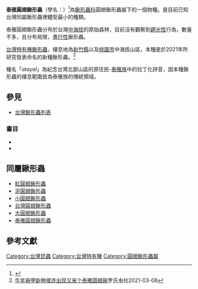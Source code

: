 {{Speciesbox
| name =泰雅圓翅鍬形蟲
| status = 
| status_system =
| genus = Neolucanus 
| species = atayal
| authority = Lin & Chou, 2021
| synonyms =
| synonyms_ref = 
}}

'''泰雅圓翅鍬形蟲'''（學名：''{{sname|Neolucanus atayal}}''）<ref name="TaiBNET-439144">{{TaiBNET| id =439144 | zh = 泰雅圓翅鍬形蟲 | binomial =Neolucanus atayal| accessdate = 2021-03-02}}</ref>為[[鍬形蟲科|鍬形蟲科]]圓翅鍬形蟲屬下的一個物種。是目前已知台灣同屬鍬形蟲裡體型最小的種類。

泰雅圓翅鍬形蟲分布於台灣[[中海拔|中海拔]]的原始森林，目前沒有觀察到[[趨光性|趨光性]]行為，數量不多，且分布局限，[[晝行性|晝行性]]鍬形蟲。

[[台灣特有種|台灣特有種]][[鍬形蟲|鍬形蟲]]，棲息地為[[新竹縣|新竹縣]]以及[[桃園市|桃園市]]中海拔山區，本種是於2021年所研究發表命名的新種鍬形蟲。<ref>[https://www.lscssh.com/news/1227.html 牛年锹甲新种接连出现又来个泰雅圆翅锹]罗氏虫社2021-03-08</ref>

種名「''atayal''」為紀念台灣北部山區的原住民-[[泰雅族|泰雅族]]中的拉丁化拼音，因本種鍬形蟲的棲息範圍皆為泰雅族的傳統領域。

== 參見 ==
*[[台灣鍬形蟲列表|台灣鍬形蟲列表]]

===書目===
*{{clref|張永仁|2006|ref= {{cite isbn|9573257831|ref=harv|noedit}}}}
*{{clref|李惠永|2004|ref= {{cite isbn|9867988973|ref=harv|noedit}}}}


== 同屬鍬形蟲 ==
*[[紅圓翅鍬形蟲|紅圓翅鍬形蟲]]
*[[泥圓翅鍬形蟲|泥圓翅鍬形蟲]]
*[[小圓翅鍬形蟲|小圓翅鍬形蟲]]
*[[台灣圓翅鍬形蟲|台灣圓翅鍬形蟲]]
*[[大圓翅鍬形蟲|大圓翅鍬形蟲]]
*[[泰雅圓翅鍬形蟲|泰雅圓翅鍬形蟲]]

== 參考文獻 ==  


{{台灣動物}}
[[Category:台灣昆蟲|Category:台灣昆蟲]]
[[Category:台灣特有種|Category:台灣特有種]]
[[Category:圓翅鍬形蟲屬|Category:圓翅鍬形蟲屬]]